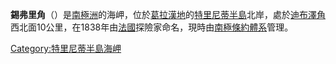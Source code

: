 {{Coord|63|13|S|57|13|W||display=title}}

'''錫弗里角'''（{{lang-en|Siffrey Point}}）是[[南極洲|南極洲]]的海岬，位於[[葛拉漢地|葛拉漢地]]的[[特里尼蒂半島|特里尼蒂半島]]北岸，處於[[迪布澤角|迪布澤角]]西北面10公里，在1838年由[[法國|法國]]探險家命名，現時由[[南極條約體系|南極條約體系]]管理。

{{DEFAULTSORT:Siffrey Point}}
[[Category:特里尼蒂半島海岬|Category:特里尼蒂半島海岬]]


{{TrinityPeninsula-geo-stub}}